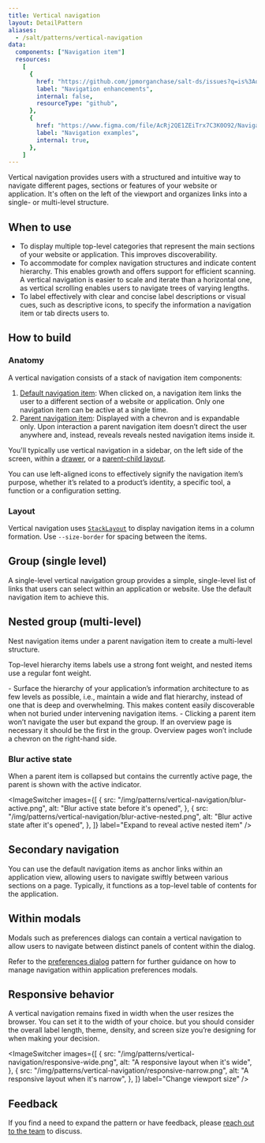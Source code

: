```yaml
---
title: Vertical navigation
layout: DetailPattern
aliases:
  - /salt/patterns/vertical-navigation
data:
  components: ["Navigation item"]
  resources:
    [
      {
        href: "https://github.com/jpmorganchase/salt-ds/issues?q=is%3Aopen+is%3Aissue+label%3A%22pattern%3A+navigation%22+label%3A%22type%3A+enhancement+%F0%9F%92%A1%22",
        label: "Navigation enhancements",
        internal: false,
        resourceType: "github",
      },
      {
        href: "https://www.figma.com/file/AcRj2QE1ZEiTrx7C3K0O92/Navigation-Pattern-Templates?type=design&node-id=15%3A598&mode=design&t=Bul9WEJNrXM1X2Xv-1",
        label: "Navigation examples",
        internal: true,
      },
    ]
---
```


Vertical navigation provides users with a structured and intuitive way to navigate different pages, sections or features of your website or application. It's often on the left of the viewport and organizes links into a single- or multi-level structure.

## When to use

- To display multiple top-level categories that represent the main sections of your website or application. This improves discoverability.
- To accommodate for complex navigation structures and indicate content hierarchy. This enables growth and offers support for efficient scanning. A vertical navigation is easier to scale and iterate than a horizontal one, as vertical scrolling enables users to navigate trees of varying lengths.
- To label effectively with clear and concise label descriptions or visual cues, such as descriptive icons, to specify the information a navigation item or tab directs users to.

## How to build

### Anatomy

A vertical navigation consists of a stack of navigation item components:

1. [Default navigation item](/salt/components/navigation-item/examples#vertical): When clicked on, a navigation item links the user to a different section of a website or application. Only one navigation item can be active at a single time.
2. [Parent navigation item](/salt/components/navigation-item/examples#vertical-nested-group): Displayed with a chevron and is expandable only. Upon interaction a parent navigation item doesn’t direct the user anywhere and, instead, reveals reveals nested navigation items inside it.

You'll typically use vertical navigation in a sidebar, on the left side of the screen, within a [drawer](/salt/components/drawer), or a [parent-child layout](/salt/components/parent-child-layout).

<Diagram
  src="/img/patterns/vertical-navigation/anatomy.png"
  alt="Annotated image of a vertical navigation"
/>

<ExampleContainer type="positive" customPillText="Best practices">
  You can use left-aligned icons to effectively signify the navigation item’s
  purpose, whether it’s related to a product’s identity, a specific tool, a
  function or a configuration setting.
</ExampleContainer>

### Layout

Vertical navigation uses [`StackLayout`](/salt/components/stack-layout) to display navigation items in a column formation. Use `--size-border` for spacing between the items.

<Diagram
  src="/img/patterns/vertical-navigation/spacing.png"
  alt="Spacing for a vertical navigation"
/>

## Group (single level)

A single-level vertical navigation group provides a simple, single-level list of links that users can select within an application or website. Use the default navigation item to achieve this.

<Diagram
  src="/img/patterns/vertical-navigation/group-single-level.png"
  alt="A single-level vertical navigation group"
  border
/>

## Nested group (multi-level)

Nest navigation items under a parent navigation item to create a multi-level structure.

Top-level hierarchy items labels use a strong font weight, and nested items use a regular font weight.

<Diagram
  src="/img/patterns/vertical-navigation/group-multi-level.png"
  alt="A multi-level vertical navigation group"
  border
/>

<ExampleContainer type="positive" customPillText="Best practices">
  - Surface the hierarchy of your application’s information architecture to as
  few levels as possible, i.e., maintain a wide and flat hierarchy, instead of
  one that is deep and overwhelming. This makes content easily discoverable when
  not buried under intervening navigation items. - Clicking a parent item won’t
  navigate the user but expand the group. If an overview page is necessary it
  should be the first in the group. Overview pages won’t include a chevron on
  the right-hand side.
</ExampleContainer>

### Blur active state

When a parent item is collapsed but contains the currently active page, the parent is shown with the active indicator.

<ImageSwitcher
  images={[
    {
      src: "/img/patterns/vertical-navigation/blur-active.png",
      alt: "Blur active state before it's opened",
    },
    {
      src: "/img/patterns/vertical-navigation/blur-active-nested.png",
      alt: "Blur active state after it's opened",
    },
  ]}
  label="Expand to reveal active nested item"
/>

## Secondary navigation

You can use the default navigation items as anchor links within an application view, allowing users to navigate swiftly between various sections on a page. Typically, it functions as a top-level table of contents for the application.

<Diagram
  src="/img/patterns/vertical-navigation/secondary-navigation.png"
  alt="The secondary navigation demonstrated"
  border
/>

## Within modals

Modals such as preferences dialogs can contain a vertical navigation to allow users to navigate between distinct panels of content within the dialog.

Refer to the [preferences dialog](../preferences-dialog) pattern for further guidance on how to manage navigation within application preferences modals.

<Diagram
  src="/img/patterns/vertical-navigation/within-modals.png"
  alt="The vertical navigation within modals"
  border
/>

## Responsive behavior

A vertical navigation remains fixed in width when the user resizes the browser. You can set it to the width of your choice. but you should consider the overall label length, theme, density, and screen size you’re designing for when making your decision.

<ImageSwitcher
  images={[
    {
      src: "/img/patterns/vertical-navigation/responsive-wide.png",
      alt: "A responsive layout when it's wide",
    },
    {
      src: "/img/patterns/vertical-navigation/responsive-narrow.png",
      alt: "A responsive layout when it's narrow",
    },
  ]}
  label="Change viewport size"
/>

## Feedback

If you find a need to expand the pattern or have feedback, please [reach out to the team](/salt/support-and-contributions) to discuss.
